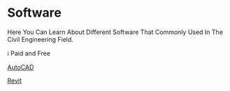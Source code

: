 # Software

Here You Can Learn About Different Software That Commonly Used In The Civil Engineering Field.

ℹ️ Paid and Free

[AutoCAD](software/autocad)

[Revit](software/revit)